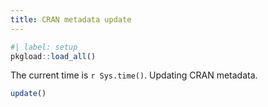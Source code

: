 ```yaml
---
title: CRAN metadata update
---
```


```r
#| label: setup
pkgload::load_all()
```

The current time is `r Sys.time()`. Updating CRAN metadata.

```r
update()
```
